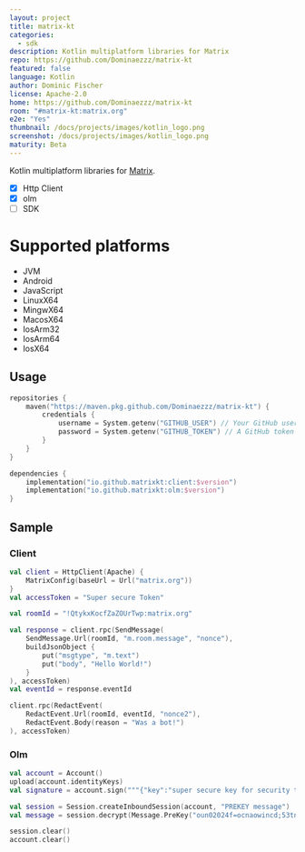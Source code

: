 ```yaml
---
layout: project
title: matrix-kt
categories:
  - sdk
description: Kotlin multiplatform libraries for Matrix
repo: https://github.com/Dominaezzz/matrix-kt
featured: false
language: Kotlin
author: Dominic Fischer
license: Apache-2.0
home: https://github.com/Dominaezzz/matrix-kt
room: "#matrix-kt:matrix.org"
e2e: "Yes"
thumbnail: /docs/projects/images/kotlin_logo.png
screenshot: /docs/projects/images/kotlin_logo.png
maturity: Beta
---
```


Kotlin multiplatform libraries for [Matrix](https://matrix.org/).
- [x] Http Client
- [x] olm
- [ ] SDK

# Supported platforms
- JVM
- Android
- JavaScript
- LinuxX64
- MingwX64
- MacosX64
- IosArm32
- IosArm64
- IosX64


## Usage
```kotlin
repositories {
    maven("https://maven.pkg.github.com/Dominaezzz/matrix-kt") {
        credentials {
            username = System.getenv("GITHUB_USER") // Your GitHub username.
            password = System.getenv("GITHUB_TOKEN") // A GitHub token with `read:packages`.
        }
    }
}

dependencies {
    implementation("io.github.matrixkt:client:$version")
    implementation("io.github.matrixkt:olm:$version")
}
```

## Sample
### Client
```kotlin
val client = HttpClient(Apache) {
    MatrixConfig(baseUrl = Url("matrix.org"))
}
val accessToken = "Super secure Token"

val roomId = "!QtykxKocfZaZOUrTwp:matrix.org"

val response = client.rpc(SendMessage(
    SendMessage.Url(roomId, "m.room.message", "nonce"),
    buildJsonObject {
        put("msgtype", "m.text")
        put("body", "Hello World!")
    }
), accessToken)
val eventId = response.eventId

client.rpc(RedactEvent(
    RedactEvent.Url(roomId, eventId, "nonce2"),
    RedactEvent.Body(reason = "Was a bot!")
), accessToken)
```

### Olm
```kotlin
val account = Account()
upload(account.identityKeys)
val signature = account.sign("""{"key":"super secure key for security things"}""")

val session = Session.createInboundSession(account, "PREKEY message")
val message = session.decrypt(Message.PreKey("oun02024f=ocnaowincd;53tnv024ok/7u"))

session.clear()
account.clear()
```